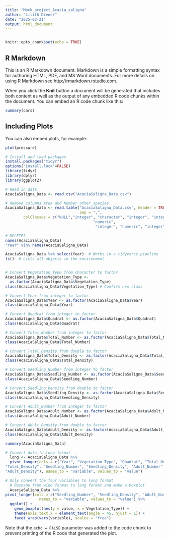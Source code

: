 ```yaml
---
title: "Mock_project_Acacia_saligna"
author: "Lilith Diener"
date: "2025-02-21"
output: html_document
---
```

```r

```

```r
knitr::opts_chunk$set(echo = TRUE)
```

## R Markdown

This is an R Markdown document. Markdown is a simple formatting syntax for authoring HTML, PDF, and MS Word documents. For more details on using R Markdown see <http://rmarkdown.rstudio.com>.

When you click the **Knit** button a document will be generated that includes both content as well as the output of any embedded R code chunks within the document. You can embed an R code chunk like this:

```r
summary(cars)
```

## Including Plots

You can also embed plots, for example:

```r
plot(pressure)

# Install and load packages
install.packages("tidyr")
options("install.lock"=FALSE)
library(tidyr)
library(dplyr)
library(ggplot2)

# Read in data
AcaciaSaligna_Data <- read.csv("AcaciaSaligna_Data.csv")

# Remove columns Area and Number_other_species
AcaciaSaligna_Data <- read.table("AcaciaSaligna_Data.csv", header = TRUE, 
                                 sep = ",", 
		colClasses = c("NULL","integer", "character", "integer", "integer", 
						               "numeric", 
										"integer", "numeric", "integer", "numeric", "NULL")) 

# DELETE?
names(AcaciaSaligna_Data)
"Year" %in% names(AcaciaSaligna_Data)

AcaciaSaligna_Data %>% select(Year)  # Works in a tidyverse pipeline
ls()  # Lists all objects in the environment


# Convert Vegetation_Type from character to factor
AcaciaSaligna_Data$Vegetation_Type <- 
  as.factor(AcaciaSaligna_Data$Vegetation_Type)
class(AcaciaSaligna_Data$Vegetation_Type) # Confirm new class

# Convert Year from integer to factor
AcaciaSaligna_Data$Year <- as.factor(AcaciaSaligna_Data$Year)
class(AcaciaSaligna_Data$Year)

# Convert Quadrat from integer to factor
AcaciaSaligna_Data$Quadrat <- as.factor(AcaciaSaligna_Data$Quadrat)
class(AcaciaSaligna_Data$Quadrat)

# Convert Total_Number from integer to factor
AcaciaSaligna_Data$Total_Number <- as.factor(AcaciaSaligna_Data$Total_Number)
class(AcaciaSaligna_Data$Total_Number)

# Convert Total_Density from double to factor
AcaciaSaligna_Data$Total_Density <- as.factor(AcaciaSaligna_Data$Total_Density)
class(AcaciaSaligna_Data$Total_Density)

# Convert Seedling_Number from integer to factor
AcaciaSaligna_Data$Seedling_Number <- as.factor(AcaciaSaligna_Data$Seedling_Number)
class(AcaciaSaligna_Data$Seedling_Number)

# Convert Seedling_Density from double to factor
AcaciaSaligna_Data$Seedling_Density <- as.factor(AcaciaSaligna_Data$Seedling_Density)
class(AcaciaSaligna_Data$Seedling_Density)

# Convert Adult_Number from integer to factor
AcaciaSaligna_Data$Adult_Number <- as.factor(AcaciaSaligna_Data$Adult_Number)
class(AcaciaSaligna_Data$Adult_Number)

# Convert Adult_Density from double to factor
AcaciaSaligna_Data$Adult_Density <- as.factor(AcaciaSaligna_Data$Adult_Density)
class(AcaciaSaligna_Data$Adult_Density)

summary(AcaciaSaligna_Data)

# Convert data to long format
  long <- AcaciaSaligna_Data %>%
  pivot_longer(cols = c("Year", "Vegetation_Type", "Quadrat", "Total_Number",
"Total_Density", "Seedling_Number", "Seedling_Density", "Adult_Number", 
"Adult_Density"), names_to = "variable", values_to = "value") 

# Only convert the four variables to long format
  # Reshape from wide format to long format and make a boxplot 
  AcaciaSaligna_Data %>%
pivot_longer(cols = c("Seedling_Number", "Seedling_Density", "Adult_Number", "Adult_Density"),
               names_to = "variable", values_to = "value") %>%
  ggplot() +
    geom_boxplot(aes(y = value, x = Vegetation_Type)) +
    theme(axis.text.x = element_text(angle = 45, hjust = 1)) +
    facet_wrap(vars(variable), scales = "free")

```
Note that the `echo = FALSE` parameter was added to the code chunk to prevent printing of the R code that generated the plot.








